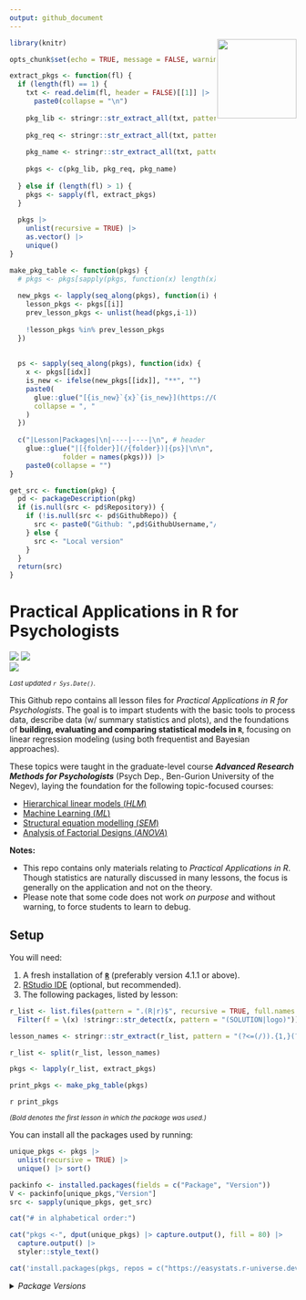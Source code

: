 ```yaml
---
output: github_document
---
```


<img src='logo/Hex.png' align="right" height="139" />

```r
library(knitr)

opts_chunk$set(echo = TRUE, message = FALSE, warning = FALSE)

extract_pkgs <- function(fl) {
  if (length(fl) == 1) {
    txt <- read.delim(fl, header = FALSE)[[1]] |> 
      paste0(collapse = "\n")
    
    pkg_lib <- stringr::str_extract_all(txt, pattern = "(?<=library\\().{1,}?(?=\\))")
    
    pkg_req <- stringr::str_extract_all(txt, pattern = "(?<=require\\().{1,}?(?=\\))")
    
    pkg_name <- stringr::str_extract_all(txt, pattern = "[a-z|A-Z|0-9]{1,}(?=\\:\\:)")
    
    pkgs <- c(pkg_lib, pkg_req, pkg_name)
    
  } else if (length(fl) > 1) {
    pkgs <- sapply(fl, extract_pkgs)
  }
  
  pkgs |>
    unlist(recursive = TRUE) |> 
    as.vector() |> 
    unique()
}

make_pkg_table <- function(pkgs) {
  # pkgs <- pkgs[sapply(pkgs, function(x) length(x) > 0)]
  
  new_pkgs <- lapply(seq_along(pkgs), function(i) {
    lesson_pkgs <- pkgs[[i]]
    prev_lesson_pkgs <- unlist(head(pkgs,i-1))
    
    !lesson_pkgs %in% prev_lesson_pkgs
  })
  
  
  ps <- sapply(seq_along(pkgs), function(idx) {
    x <- pkgs[[idx]]
    is_new <- ifelse(new_pkgs[[idx]], "**", "")
    paste0(
      glue::glue("[{is_new}`{x}`{is_new}](https://CRAN.R-project.org/package={x})"),
      collapse = ", "
    )
  })
  
  c("|Lesson|Packages|\n|----|----|\n", # header
    glue::glue("|[{folder}](/{folder})|{ps}|\n\n",
             folder = names(pkgs))) |> 
    paste0(collapse = "")
}

get_src <- function(pkg) {
  pd <- packageDescription(pkg)
  if (is.null(src <- pd$Repository)) {
    if (!is.null(src <- pd$GithubRepo)) {
      src <- paste0("Github: ",pd$GithubUsername,"/",src)
    } else {
      src <- "Local version"
    }
  }
  return(src)
}
```

# Practical Applications in R for Psychologists

[![](https://img.shields.io/badge/Open%20Educational%20Resources-Compatable-brightgreen)](https://creativecommons.org/about/program-areas/education-oer/)
[![](https://img.shields.io/badge/CC-BY--NC%204.0-lightgray)](http://creativecommons.org/licenses/by-nc/4.0/)  
[![](https://img.shields.io/badge/Language-R-blue)](http://cran.r-project.org/)

<sub>*Last updated `r Sys.Date()`.*</sub>

This Github repo contains all lesson files for *Practical Applications in R for Psychologists*. The goal is to impart students with the basic tools to process data, describe data (w/ summary statistics and plots), and the foundations of **building, evaluating and comparing statistical models in `R`**, focusing on linear regression modeling (using both frequentist and Bayesian approaches).


These topics were taught in the graduate-level course ***Advanced Research Methods for Psychologists*** (Psych Dep., Ben-Gurion University of the Negev), laying the foundation for the following topic-focused courses:

- [Hierarchical linear models (*HLM*)](https://github.com/mattansb/Hierarchical-Linear-Models-foR-Psychologists)
- [Machine Learning (*ML*)](https://github.com/mattansb/Machine-Learning-foR-Psychologists)
- [Structural equation modelling (*SEM*)](https://github.com/mattansb/Structural-Equation-Modeling-foR-Psychologists)
- [Analysis of Factorial Designs (*ANOVA*)](https://github.com/mattansb/Analysis-of-Factorial-Designs-foR-Psychologists)

**Notes:**  

- This repo contains only materials relating to *Practical Applications in R*. Though statistics are naturally discussed in many lessons, the focus is generally on the application and not on the theory.  
- Please note that some code does not work *on purpose* and without warning, to force students to learn to debug.

## Setup

You will need:

1. A fresh installation of [**`R`**](https://cran.r-project.org/) (preferably version 4.1.1 or above).
2. [RStudio IDE](https://www.rstudio.com/products/rstudio/download/) (optional, but recommended).
3. The following packages, listed by lesson:

```r
r_list <- list.files(pattern = ".(R|r)$", recursive = TRUE, full.names = TRUE) |> 
  Filter(f = \(x) !stringr::str_detect(x, pattern = "(SOLUTION|logo)"))

lesson_names <- stringr::str_extract(r_list, pattern = "(?<=(/)).{1,}(?=(/))")

r_list <- split(r_list, lesson_names)

pkgs <- lapply(r_list, extract_pkgs)

print_pkgs <- make_pkg_table(pkgs)
```

`r print_pkgs`

<sub>*(Bold denotes the first lesson in which the package was used.)*</sub>

You can install all the packages used by running:

```r
unique_pkgs <- pkgs |> 
  unlist(recursive = TRUE) |> 
  unique() |> sort()

packinfo <- installed.packages(fields = c("Package", "Version"))
V <- packinfo[unique_pkgs,"Version"]
src <- sapply(unique_pkgs, get_src)

cat("# in alphabetical order:")

cat("pkgs <-", dput(unique_pkgs) |> capture.output(), fill = 80) |> 
  capture.output() |> 
  styler::style_text()

cat('install.packages(pkgs, repos = c("https://easystats.r-universe.dev", getOption("repos")))')
```

<details>
<summary><i>Package Versions</i></summary>

Run on `r osVersion`, with R version `r packageVersion("base")`.

The packages used here:

```r
v_info <- paste0(glue::glue(" - `{unique_pkgs}` {V} (*{src}*)"), collapse = "\n")
```

`r v_info`

</details>
